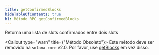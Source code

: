 ```yaml
---
title: getConfirmedBlocks
hideTableOfContents: true
h1: Método RPC getConfirmedBlocks
---
```


Retorna uma lista de slots confirmados entre dois slots

<Callout type="warn" title={"Método Obsoleto"}>
  Este método deve ser removido na `solana-core` v2.0. Por favor, use
  [getBlocks](/docs/rpc/http/getblocks) em vez disso.
</Callout>
